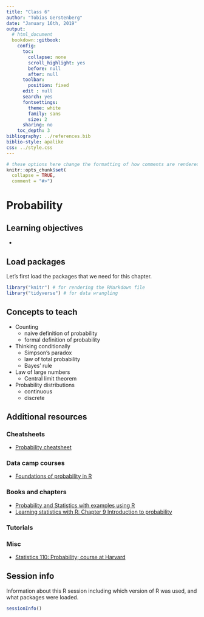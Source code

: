 ```yaml
---
title: "Class 6"
author: "Tobias Gerstenberg"
date: "January 16th, 2019"
output:
  # html_document
  bookdown::gitbook:
    config:
      toc:
        collapse: none
        scroll_highlight: yes
        before: null
        after: null
      toolbar:
        position: fixed
      edit : null
      search: yes
      fontsettings:
        theme: white
        family: sans
        size: 2
      sharing: no
    toc_depth: 3
bibliography: ../references.bib
biblio-style: apalike
css: ../style.css
---
```


```r
# these options here change the formatting of how comments are rendered
knitr::opts_chunk$set(
  collapse = TRUE,
  comment = "#>")
```

# Probability

## Learning objectives 

- 

## Load packages 

Let's first load the packages that we need for this chapter. 

```r
library("knitr") # for rendering the RMarkdown file
library("tidyverse") # for data wrangling 
```

## Concepts to teach 

- Counting 
  - naive definition of probability 
  - formal definition of probability 

- Thinking conditionally 
  - Simpson's paradox 
  - law of total probability 
  - Bayes' rule 

- Law of large numbers 
  - Central limit theorem

- Probability distributions 
  - continuous 
  - discrete
  

## Additional resources 

### Cheatsheets 

- [Probability cheatsheet](figures/probability.pdf)

### Data camp courses 

- [Foundations of probability in R](https://www.datacamp.com/courses/foundations-of-probability-in-r)

### Books and chapters

- [Probability and Statistics with examples using R](http://www.isibang.ac.in/~athreya/psweur/)
- [Learning statistics with R: Chapter 9 Introduction to probability](https://learningstatisticswithr-bookdown.netlify.com/probability.html#probstats)

### Tutorials 

### Misc 

- [Statistics 110: Probability; course at Harvard](https://projects.iq.harvard.edu/stat110)  
  
## Session info 

Information about this R session including which version of R was used, and what packages were loaded. 

```r
sessionInfo()
```
